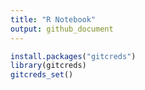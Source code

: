 ```yaml
---
title: "R Notebook"
output: github_document
---
```



```r
install.packages("gitcreds")
library(gitcreds)
gitcreds_set()
```

